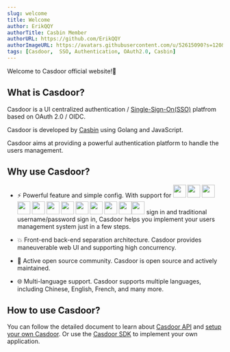 ```yaml
---
slug: welcome
title: Welcome
author: ErikQQY
authorTitle: Casbin Member
authorURL: https://github.com/ErikQQY
authorImageURL: https://avatars.githubusercontent.com/u/52615090?s=120&v=4
tags: [Casdoor,  SSO, Authentication, OAuth2.0, Casbin]
---
```


Welcome to Casdoor official website!👋

## What is Casdoor?

Casdoor is a UI centralized authentication / [Single-Sign-On(SSO)](https://en.wikipedia.org/wiki/Single_sign-on) platfrom based on OAuth 2.0 / OIDC.

Casdoor is developed by [Casbin](https://casbin.org) using Golang and JavaScript.

Casdoor aims at providing a powerful authentication platform to handle the users management.

## Why use Casdoor?

* ⚡️ Powerful feature and simple config. With support for  <img src="https://cdn.casbin.org/img/social_google.png" width="30"></img> <img src="https://cdn.casbin.org/img/social_github.png" width="30"></img> <img src="https://cdn.casbin.org/img/social_facebook.png" width="30"></img> <img src="https://cdn.casbin.org/img/social_twitter.png" width="30"></img> <img src="https://cdn.casbin.org/img/social_linkedin.png" width="30"></img> <img src="https://cdn.casbin.org/img/social_weibo.png" width="30"></img> <img src="https://cdn.casbin.org/img/social_wechat.png" width="30"></img> <img src="https://cdn.casbin.org/img/social_qq.png" width="30"></img> <img src="https://cdn.casbin.org/img/social_dingtalk.png" width="30"></img>   <img src="https://cdn.casbin.org/img/social_gitee.png" width="30"></img>  <img src="https://cdn.casbin.org/img/social_wecom.png" width="30"></img><img src="https://cdn.casbin.org/img/social_gitlab.png" width="30"></img> sign in and traditional username/password sign in, Casdoor helps you implement your users management system just in a few steps.

* 💥 Front-end back-end separation architecture. Casdoor provides maneuverable web UI and supporting high concurrency.

* 🥂 Active open source community. Casdoor is open source and actively maintained.

* 🌐 Multi-language support. Casdoor supports multiple languages, including Chinese, English, French, and many more.


## How to use Casdoor?

You can follow the detailed document to learn about [Casdoor API](https://door.casbin.com/swagger/) and [setup your own Casdoor](/docs/basic/server-installation). Or use the [Casdoor SDK](/docs/how-to-connect/overview) to implement your own application.

